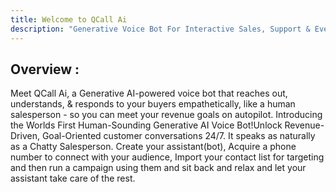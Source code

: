```yaml
---
title: Welcome to QCall Ai
description: "Generative Voice Bot For Interactive Sales, Support & Everything In Between."
---
```


## Overview :

Meet QCall Ai, a Generative AI-powered voice bot that reaches out, understands, & responds to your buyers empathetically, like a human salesperson - so you can meet your revenue goals on autopilot.
Introducing the Worlds First Human-Sounding Generative AI Voice Bot!Unlock Revenue-Driven, Goal-Oriented customer conversations 24/7. It speaks as naturally as a Chatty Salesperson.
Create your assistant(bot), Acquire a phone number to connect with your audience, Import your contact list for targeting and then run a campaign using them and sit back and relax and let your assistant take care of the rest.
